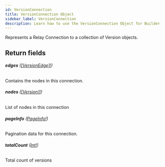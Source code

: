 ```yaml
---
id: VersionConnection
title: VersionConnection Object
sidebar_label: VersionConnection
description: Learn how to use the VersionConnection Object for Builder's API.
---
```


Represents a Relay Connection to a collection of Version objects.

## Return fields

###### <b>edges</b> ([[VersionEdge]!](/docs/composer/builder/api/schema/object/VersionEdge.mdx))

Contains the nodes in this connection.

###### <b>nodes</b> ([[Version]!](/docs/composer/builder/api/schema/object/Version.mdx))

List of nodes in this connection

###### <b>pageInfo</b> ([PageInfo!](/docs/composer/builder/api/schema/object/PageInfo.mdx))

Pagination data for this connection.

###### <b>totalCount</b> ([Int!](/docs/composer/builder/api/schema/scalar/Int.mdx))

Total count of versions
